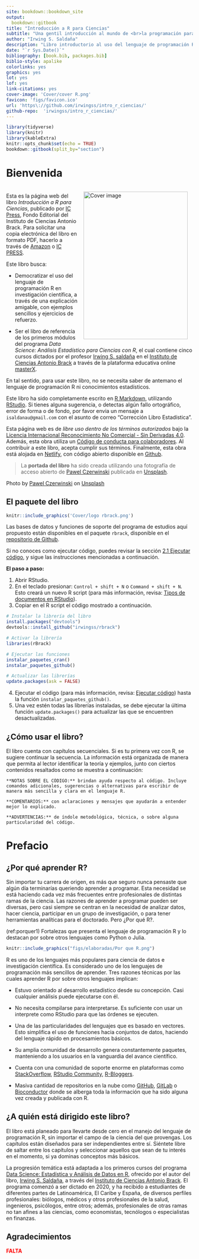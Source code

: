 ```yaml
---
site: bookdown::bookdown_site
output:
  bookdown::gitbook
title: "Introducción a R para Ciencias"
subtitle: "Una gentil introducción al mundo de <br>la programación para investigadores"
author: "Irwing S. Saldaña"
description: "Libro introductorio al uso del lenguaje de programación R, con ejemplos orientados a ciencias"
date: "`r Sys.Date()`"
bibliography: [book.bib, packages.bib]
biblio-style: apalike
colorlinks: yes
graphics: yes
lot: yes
lof: yes
link-citations: yes
cover-image: 'Cover/cover R.png'
favicon: 'figs/favicon.ico'
url: 'https\://github.com/irwingss/intro_r_ciencias/'
github-repo:  'irwingss/intro_r_ciencias/'
---
```


```r
library(tidyverse)
library(knitr)
library(kableExtra)
knitr::opts_chunk$set(echo = TRUE)
bookdown::gitbook(split_by="section")
```

# **Bienvenida** {-}

<a href="https://www.brackinstitute.com"><img src="Cover/cover R.png" width="281" height="398" alt="Cover image" align="right" style="margin: 1em 1em 1em 1em;" /></a> 

<br>
Esta es la página web del libro _Introducción a R para Ciencias_, publicado por [IC Press](https://www.brackinstitute.com/editorial), Fondo Editorial del Instituto de Ciencias Antonio Brack. Para solicitar una copia electrónica del libro en formato PDF, hacerlo a través de [Amazon](https://www.amazon.com/) o [IC PRESS](https://www.brackinstitute.com/editorial). 

Este libro busca:

- Democratizar el uso del lenguaje de programación R en investigación científica, a través de una explicación amigable, con ejemplos sencillos y ejercicios de refuerzo.

- Ser el libro de referencia de los primeros módulos del programa _Data Science: Análisis Estadístico para Ciencias con R_, el cual contiene cinco cursos dictados por el profesor [Irwing S. saldaña](https://scholar.google.com/citations?user=ZvRX_U0AAAAJ) en el [Instituto de Ciencias Antonio Brack](https://www.brackinstitute.com/) a través de la plataforma educativa online [masterX](https://www.masterx.org/). 

En tal sentido, para usar este libro, no se necesita saber de antemano el lenguaje de programación R ni conocimientos estadísticos.

Este libro ha sido completamente escrito en [R Markdown](https://bookdown.org/yihui/rmarkdown/), utilizando [RStudio](https://www.rstudio.com/). Si tienes alguna sugerencia, o detectas algún fallo ortográfico, error de forma o de fondo, por favor envia un mensaje a `isaldanau@gmail.com` con el asunto de correo "Corrección Libro Estadística".

Esta página web es de _libre uso dentro de los términos autorizados_ bajo la [Licencia Internacional Reconocimiento No Comercial - Sin Derivadas 4.0](https://creativecommons.org/licenses/by-nc-nd/4.0/legalcode). Además, esta obra utiliza un [Código de conducta para colaboradores](https://www.contributor-covenant.org/version/2/0/code_of_conduct/). Al contribuir a este libro, acepta cumplir sus términos. Finalmente, esta obra está alojada en [Netlify](https://www.netlify.com), con código abierto disponible en [Github](https://github.com/irwingss/libro-eadc).

> La **portada del libro** ha sido creada utilizando una fotografía de acceso abierto de <a href="https://unsplash.com/@pawel_czerwinski?utm_source=unsplash&utm_medium=referral&utm_content=creditCopyText">Pawel Czerwinski</a> publicada en <a href="https://unsplash.com/s/photos/abstract?utm_source=unsplash&utm_medium=referral&utm_content=creditCopyText">Unsplash</a>.


Photo by <a href="">Pawel Czerwinski</a> on <a href="">Unsplash</a>
  
  
## **El paquete del libro** {-}

```r
knitr::include_graphics('Cover/logo rbrack.png')
```

Las bases de datos y funciones de soporte del programa de estudios aquí propuesto están disponibles en el paquete `rbrack`, disponible en el [repositorio de Github]().

Si no conoces como ejecutar código, puedes revisar la sección [2.1 Ejecutar código](#ejecutar-código), y sigue las instrucciones mencionadas a continuación.

**El paso a paso:**

1. Abrir RStudio.
2. En el teclado presionar: `Control + shift + N` o `Command + shift + N`. Esto creará un nuevo R script (para más información, revisa: [Tipos de documentos en RStudio](#tipos-de-documentos-en-rstudio)).
3. Copiar en el R script el código mostrado a continuación. 

```r
# Instalar la librería del libro
install.packages("devtools")
devtools::install_github("irwingss/rbrack")

# Activar la librería
libraries(rBrack)

# Ejecutar las funciones
instalar_paquetes_cran()
instalar_paquetes_github()

# Actualizar las librerías
update.packages(ask = FALSE)
```

4. Ejecutar el código (para más información, revisa: [Ejecutar código](#ejecutar-código)) hasta la función `instalar_paquetes_github()`.
5. Una vez estén todas las librerías instaladas, se debe ejecutar la última función `update.packages()` para actualizar las que se encuentren desactualizadas.


## **¿Cómo usar el libro?** {-}

El libro cuenta con capítulos secuenciales. Si es tu primera vez con R, se sugiere continuar la secuencia. La información está organizada de manera que permita al lector identificar la teoría y ejemplos, junto con ciertos contenidos resaltados como se muestra a continuación:

```block2
**NOTAS SOBRE EL CÓDIGO:** brindan ayuda respecto al código. Incluye comandos adicionales, sugerencias o alternativas para escribir de manera más sencilla y clara en el lenguaje R.
```

```block2
**COMENTARIOS:** con aclaraciones y mensajes que ayudarán a entender mejor lo explicado.
```

```block2
**ADVERTENCIAS:** de índole metodológica, técnica, o sobre alguna particularidad del código.
```

# **Prefacio** {-}

## **¿Por qué aprender R?** {-}

Sin importar tu carrera de origen, es más que seguro nunca pensaste que algún día terminarías queriendo aprender a programar. Esta necesidad se está haciendo cada vez más frecuentes entre profesionales de distintas ramas de la ciencia. Las razones de aprender a programar pueden ser diversas, pero casi siempre se centran en la necesidad de analizar datos, hacer ciencia, participar en un grupo de investigación, o para tener herramientas analíticas para el doctorado. Pero ¿Por qué R?.

(ref:porquer1) Fortalezas que presenta el lenguaje de programación R y lo destacan por sobre otros lenguajes como Python o Julia.

```r
knitr::include_graphics("figs/elaboradas/Por que R.png")
```

R es uno de los lenguajes más populares para ciencia de datos e investigación científica. Es considerado uno de los lenguajes de programación más sencillos de aprender. Tres razones técnicas por las cuales aprender R por sobre otros lenguajes implican:

- Estuvo orientado al desarrollo estadístico desde su concepción. Casi cualquier análisis puede ejecutarse con él.

- No necesita compilarse para interpretarse. Es suficiente con usar un interprete como RStudio para que las órdenes se ejecuten.

- Una de las particularidades del lenguajes que es basado en vectores. Esto simplifica el uso de funciones hacia conjuntos de datos, haciendo del lenguaje  rápido en procesamientos básicos.

- Su amplia comunidad de desarrollo genera constantemente paquetes, manteniendo a los usuarios en la vanguardia del avance científico. 

- Cuenta con una comunidad de soporte enorme en plataformas como [StackOverflow](https://stackoverflow.com/), [RStudio Community](https://community.rstudio.com/), [R-Bloggers](https://www.r-bloggers.com/).

- Masiva cantidad de repositorios en la nube como [GitHub](https://github.com/), [GitLab](https://gitlab.com/) o [Bioconductor](https://www.bioconductor.org/) donde se alberga toda la información que ha sido alguna vez creada y publicada con R.

## **¿A quién está dirigido este libro?** {-}

El libro está planeado para llevarte desde cero en el manejo del lenguaje de programación R, sin importar el campo de la ciencia del que provengas. Los capítulos están diseñados para ser independientes entre sí. Siéntete libre de saltar entre los capítulos y seleccionar aquellos que sean de tu interés en el momento, si ya dominas conceptos más básicos. 

La progresión temática está adaptada a los primeros cursos del programa [Data Science: Estadística y Análisis de Datos en R](https://www.masterx.org/bundle/data-science-r), ofrecido por el autor del libro, [Irwing S. Saldaña](https://github.com/irwingss), a través del [Instituto de Ciencias Antonio Brack](https://www.brackinstitute.com/). El programa comenzó a ser dictado en 2020, y ha recibido a estudiantes de diferentes partes de Latinoamérica, El Caribe y España, de diversos perfiles profesionales: biólogos, médicos y otros profesionales de la salud, ingenieros, psicólogos, entre otros; además, profesionales de otras ramas no tan afines a las ciencias, como economistas, tecnólogos o especialistas en finanzas. 

## **Agradecimientos** {-}

<span style="color:red;">**FALTA**</span>

